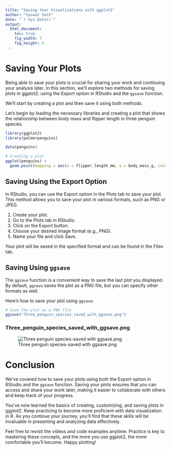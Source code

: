 ```yaml
---
title: "Saving Your Visualizations with ggplot2"
author: "Saswat Seth"
date: "`r Sys.Date()`"
output: 
  html_document:
    toc: true
    fig_width: 7
    fig_height: 5
---
```


 

# Saving Your Plots

Being able to save your plots is crucial for sharing your work and continuing your analysis later. In this section, we'll explore two methods for saving plots in ggplot2: using the Export option in RStudio and the `ggsave` function.

We'll start by creating a plot and then save it using both methods.

Let's begin by loading the necessary libraries and creating a plot that shows the relationship between body mass and flipper length in three penguin species.

```r
library(ggplot2)
library(palmerpenguins)

data(penguins)

# Creating a plot
ggplot(penguins) +
  geom_point(mapping = aes(x = flipper_length_mm, y = body_mass_g, color = species))
```

## Saving Using the Export Option

In RStudio, you can use the Export option in the Plots tab to save your plot. This method allows you to save your plot in various formats, such as PNG or JPEG.

1. Create your plot.
2. Go to the Plots tab in RStudio.
3. Click on the Export button.
4. Choose your desired image format (e.g., PNG).
5. Name your file and click Save.

Your plot will be saved in the specified format and can be found in the Files tab.

## Saving Using `ggsave`

The `ggsave` function is a convenient way to save the last plot you displayed. By default, `ggsave` saves the plot as a PNG file, but you can specify other formats as well. 

Here's how to save your plot using `ggsave`:

```r
# Save the plot as a PNG file
ggsave("Three_penguin_species_saved_with_ggsave.png")
```

### Three_penguin_species_saved_with_ggsave.png

![Three penguin species-saved with ggsave.png](attachment:2528831b-9010-4b3d-a714-a1d8e3541c27.png)

# Conclusion

We’ve covered how to save your plots using both the Export option in RStudio and the `ggsave` function. Saving your plots ensures that you can access and share your work later, making it easier to collaborate with others and keep track of your progress.

You’ve now learned the basics of creating, customizing, and saving plots in ggplot2. Keep practicing to become more proficient with data visualization in R. As you continue your journey, you’ll find that these skills will be invaluable in presenting and analyzing data effectively.

Feel free to revisit the videos and code examples anytime. Practice is key to mastering these concepts, and the more you use ggplot2, the more comfortable you'll become. Happy plotting!

